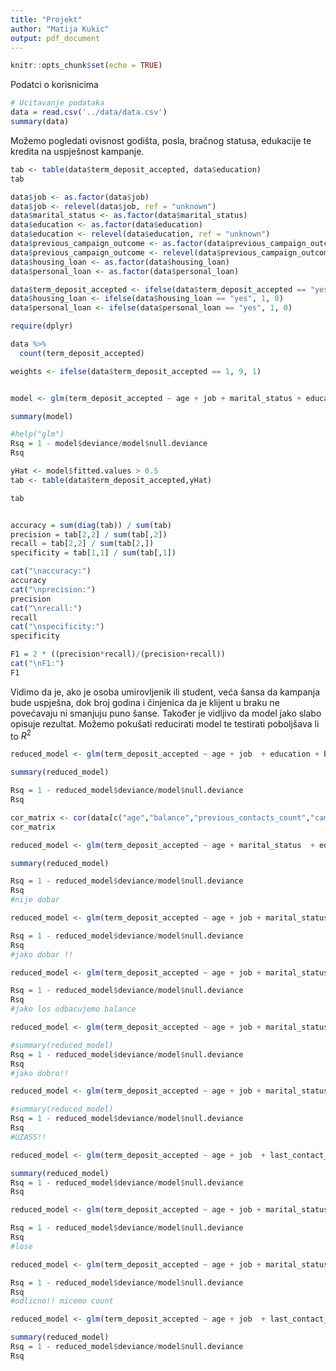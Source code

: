 ```yaml
---
title: "Projekt"
author: "Matija Kukic"
output: pdf_document
---
```


```r
knitr::opts_chunk$set(echo = TRUE)
```

Podatci o korisnicima

```r
# Ucitavanje podataka
data = read.csv('../data/data.csv')
summary(data)
```

Možemo pogledati ovisnost godišta, posla, bračnog statusa, edukacije te kredita na uspješnost kampanje.

```r
tab <- table(data$term_deposit_accepted, data$education)
tab

```

```r

data$job <- as.factor(data$job)
data$job <- relevel(data$job, ref = "unknown")
data$marital_status <- as.factor(data$marital_status)
data$education <- as.factor(data$education)
data$education <- relevel(data$education, ref = "unknown")
data$previous_campaign_outcome <- as.factor(data$previous_campaign_outcome)
data$previous_campaign_outcome <- relevel(data$previous_campaign_outcome, ref = "unknown")
data$housing_loan <- as.factor(data$housing_loan)
data$personal_loan <- as.factor(data$personal_loan)

data$term_deposit_accepted <- ifelse(data$term_deposit_accepted == "yes", 1, 0)
data$housing_loan <- ifelse(data$housing_loan == "yes", 1, 0)
data$personal_loan <- ifelse(data$personal_loan == "yes", 1, 0)

require(dplyr)

data %>%
  count(term_deposit_accepted)

weights <- ifelse(data$term_deposit_accepted == 1, 9, 1)


model <- glm(term_deposit_accepted ~ age + job + marital_status + education + balance + default + housing_loan + personal_loan + last_contact_duration + previous_contacts_count + campaign_contacts_count + previous_campaign_outcome,data = data, family = binomial,weights=weights)

summary(model)
```

```r
#help("glm")
Rsq = 1 - model$deviance/model$null.deviance
Rsq

yHat <- model$fitted.values > 0.5
tab <- table(data$term_deposit_accepted,yHat)

tab


accuracy = sum(diag(tab)) / sum(tab)
precision = tab[2,2] / sum(tab[,2])
recall = tab[2,2] / sum(tab[2,])
specificity = tab[1,1] / sum(tab[,1])

cat("\naccuracy:")
accuracy
cat("\nprecision:")
precision
cat("\nrecall:")
recall
cat("\nspecificity:")
specificity

F1 = 2 * ((precision*recall)/(precision+recall))
cat("\nF1:")
F1

```

Vidimo da je, ako je osoba umirovljenik ili student, veća šansa da kampanja bude uspješna, dok broj godina i činjenica da je klijent u braku ne povećavaju ni smanjuju puno šanse. Također je vidljivo da model jako slabo opisuje rezultat. Možemo pokušati reducirati model te testirati poboljšava li to $R^2$

```r

reduced_model <- glm(term_deposit_accepted ~ age + job  + education + balance + default + housing_loan + personal_loan + last_contact_duration + previous_contacts_count + campaign_contacts_count + previous_campaign_outcome,data = data, family = binomial,weights=weights)

summary(reduced_model)

Rsq = 1 - reduced_model$deviance/model$null.deviance
Rsq

```


```r
cor_matrix <- cor(data[c("age","balance","previous_contacts_count","campaign_contacts_count","last_contact_duration")])
cor_matrix
```

```r

reduced_model <- glm(term_deposit_accepted ~ age + marital_status  + education + balance + default + housing_loan + personal_loan + last_contact_duration + previous_contacts_count + campaign_contacts_count + previous_campaign_outcome,data = data, family = binomial,weights=weights)

summary(reduced_model)

Rsq = 1 - reduced_model$deviance/model$null.deviance
Rsq
#nije dobar 
```

```r

reduced_model <- glm(term_deposit_accepted ~ age + job + marital_status + education  + default + housing_loan + personal_loan + last_contact_duration + previous_contacts_count + campaign_contacts_count + previous_campaign_outcome,data = data, family = binomial,weights=weights)

Rsq = 1 - reduced_model$deviance/model$null.deviance
Rsq
#jako dobar !!

```

```r

reduced_model <- glm(term_deposit_accepted ~ age + job + marital_status + education+balance  + default + last_contact_duration + previous_contacts_count + campaign_contacts_count + previous_campaign_outcome,data = data, family = binomial,weights=weights)

Rsq = 1 - reduced_model$deviance/model$null.deviance
Rsq
#jako los odbacujemo balance

```

```r
reduced_model <- glm(term_deposit_accepted ~ age + job + marital_status + last_contact_duration + balance + default + housing_loan + personal_loan +   previous_contacts_count + campaign_contacts_count + previous_campaign_outcome,data = data, family = binomial,weights=weights)

#summary(reduced_model)
Rsq = 1 - reduced_model$deviance/model$null.deviance
Rsq
#jako dobro!!
```
```r
reduced_model <- glm(term_deposit_accepted ~ age + job + marital_status + education + balance + default + housing_loan + personal_loan +   previous_contacts_count + campaign_contacts_count + previous_campaign_outcome,data = data, family = binomial,weights=weights)

#summary(reduced_model)
Rsq = 1 - reduced_model$deviance/model$null.deviance
Rsq
#UZASS!!
```


```r
reduced_model <- glm(term_deposit_accepted ~ age + job  + last_contact_duration  + default + housing_loan + personal_loan +   previous_contacts_count + campaign_contacts_count + previous_campaign_outcome,data = data, family = binomial,weights=weights)

summary(reduced_model)
Rsq = 1 - reduced_model$deviance/model$null.deviance
Rsq
```

```r
reduced_model <- glm(term_deposit_accepted ~ age + job + marital_status + education + balance + default + housing_loan + personal_loan + last_contact_duration + previous_contacts_count + campaign_contacts_count,data = data, family = binomial,weights=weights)

Rsq = 1 - reduced_model$deviance/model$null.deviance
Rsq
#lose
```
```r
reduced_model <- glm(term_deposit_accepted ~ age + job + marital_status + education + balance + default + housing_loan + personal_loan + last_contact_duration + previous_campaign_outcome + campaign_contacts_count,data = data, family = binomial,weights=weights)

Rsq = 1 - reduced_model$deviance/model$null.deviance
Rsq
#odlicno!! micemo count
```

```r
reduced_model <- glm(term_deposit_accepted ~ age + job  + last_contact_duration  + default + housing_loan + personal_loan  + campaign_contacts_count + previous_campaign_outcome,data = data, family = binomial,weights=weights)

summary(reduced_model)
Rsq = 1 - reduced_model$deviance/model$null.deviance
Rsq
```
